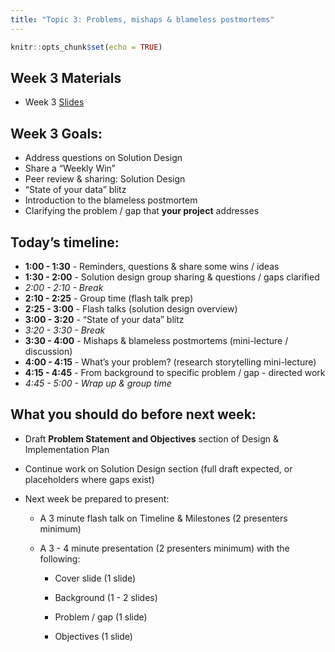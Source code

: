 ```yaml
---
title: "Topic 3: Problems, mishaps & blameless postmortems"
---
```


```r
knitr::opts_chunk$set(echo = TRUE)
```

## Week 3 Materials

-   Week 3 [Slides](https://docs.google.com/presentation/d/e/2PACX-1vQJ1lFyIwSjhAiWfog3Hsr_4BaIxZyz7ogl8oh2hKn_sohm_GlN1S49AynYJmjKIkiE4StFYQiA-DI5/pub?start=false&loop=false&delayms=3000)

## Week 3 Goals:

-   Address questions on Solution Design
-   Share a "Weekly Win"
-   Peer review & sharing: Solution Design
-   "State of your data" blitz
-   Introduction to the blameless postmortem
-   Clarifying the problem / gap that **your project** addresses

## Today's timeline:

-   **1:00 - 1:30** - Reminders, questions & share some wins / ideas
-   **1:30 - 2:00** - Solution design group sharing & questions / gaps clarified
-   *2:00 - 2:10 - Break*
-   **2:10 - 2:25** - Group time (flash talk prep)
-   **2:25 - 3:00** - Flash talks (solution design overview)
-   **3:00 - 3:20** - "State of your data" blitz
-   *3:20 - 3:30 - Break*
-   **3:30 - 4:00** - Mishaps & blameless postmortems (mini-lecture / discussion)
-   **4:00 - 4:15** - What's your problem? (research storytelling mini-lecture)
-   **4:15 - 4:45** - From background to specific problem / gap - directed work
-   *4:45 - 5:00 - Wrap up & group time*

## What you should do before next week: 

-   Draft **Problem Statement and Objectives** section of Design & Implementation Plan

-   Continue work on Solution Design section (full draft expected, or placeholders where gaps exist)

-   Next week be prepared to present:

    -   A 3 minute flash talk on Timeline & Milestones (2 presenters minimum)

    -   A 3 - 4 minute presentation (2 presenters minimum) with the following:

        -   Cover slide (1 slide)

        -   Background (1 - 2 slides)

        -   Problem / gap (1 slide)

        -   Objectives (1 slide)
